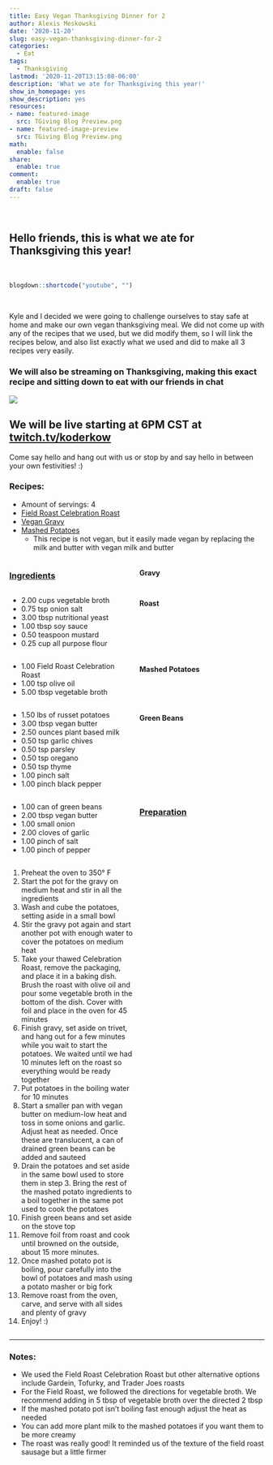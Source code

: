 ```yaml
---
title: Easy Vegan Thanksgiving Dinner for 2
author: Alexis Meskowski
date: '2020-11-20'
slug: easy-vegan-thanksgiving-dinner-for-2
categories:
  - Eat
tags:
  - Thanksgiving
lastmod: '2020-11-20T13:15:08-06:00'
description: 'What we ate for Thanksgiving this year!'
show_in_homepage: yes
show_description: yes
resources:
- name: featured-image
  src: TGiving Blog Preview.png
- name: featured-image-preview
  src: TGiving Blog Preview.png
math:
  enable: false
share:
  enable: true
comment:
  enable: true
draft: false
---
```


<br>

## Hello friends, this is what we ate for Thanksgiving this year!

<!-- featured_image_preview is 780x234 -->
<br>

```r
blogdown::shortcode("youtube", "")
```

<br>

Kyle and I decided we were going to challenge ourselves to stay safe at home and make our own vegan thanksgiving meal. We did not come up with any of the recipes that we used, but we did modify them, so I will link the recipes below, and also list exactly what we used and did to make all 3 recipes very easily. 

### We will also be streaming on Thanksgiving, making this exact recipe and sitting down to eat with our friends in chat

![](We do be eating.png)

## We will be live starting at 6PM CST at [twitch.tv/koderkow](https://www.twitch.tv/koderkow){target="_blank"}

Come say hello and hang out with us or stop by and say hello in between your own festivities! :)

### Recipes:

- Amount of servings: 4
- [Field Roast Celebration Roast](http://fieldroast.com/recipe/celebration-roast-with-gravy-and-cumin-roasted-carrots/){target="_blank"}
- [Vegan Gravy](https://www.noracooks.com/easy-vegan-gravy/){target="_blank"}
- [Mashed Potatoes](https://www.budgetbytes.com/fluffy-garlic-herb-mashed-potatoes/){target="_blank"}
    - This recipe is not vegan, but it easily made vegan by replacing the milk and butter with vegan milk and butter

:::: {style="display: grid; grid-template-columns: 1fr 1fr; grid-column-gap: 10px;"}

::: {}

### <u>Ingredients</u>

#### Gravy

- 2.00 cups vegetable broth
- 0.75 tsp onion salt
- 3.00 tbsp nutritional yeast
- 1.00 tbsp soy sauce 
- 0.50 teaspoon mustard
- 0.25 cup all purpose flour

#### Roast

- 1.00 Field Roast Celebration Roast
- 1.00 tsp olive oil
- 5.00 tbsp vegetable broth

#### Mashed Potatoes

- 1.50 lbs of russet potatoes
- 3.00 tbsp vegan butter
- 2.50 ounces plant based milk
- 0.50 tsp garlic chives
- 0.50 tsp parsley
- 0.50 tsp oregano
- 0.50 tsp thyme
- 1.00 pinch salt
- 1.00 pinch black pepper

#### Green Beans

- 1.00 can of green beans
- 2.00 tbsp vegan butter
- 1.00 small onion
- 2.00 cloves of garlic
- 1.00 pinch of salt
- 1.00 pinch of pepper

::: 

::: {}

### <u>Preparation</u> 

1. Preheat the oven to 350° F
1. Start the pot for the gravy on medium heat and stir in all the ingredients
1. Wash and cube the potatoes, setting aside in a small bowl
1. Stir the gravy pot again and start another pot with enough water to cover the potatoes on medium heat
1. Take your thawed Celebration Roast, remove the packaging, and place it in a baking dish. Brush the roast with olive oil and pour some vegetable broth in the bottom of the dish. Cover with foil and place in the oven for 45 minutes
1. Finish gravy, set aside on trivet, and hang out for a few minutes while you wait to start the potatoes. We waited until we had 10 minutes left on the roast so everything would be ready together
1. Put potatoes in the boiling water for 10 minutes
1. Start a smaller pan with vegan butter on medium-low heat and toss in some onions and garlic. Adjust heat as needed. Once these are translucent, a can of drained green beans can be added and sauteed
1. Drain the potatoes and set aside in the same bowl used to store them in step 3. Bring the rest of the mashed potato ingredients to a boil together in the same pot used to cook the potatoes
1. Finish green beans and set aside on the stove top
1. Remove foil from roast and cook until browned on the outside, about 15 more minutes.
1. Once mashed potato pot is boiling, pour carefully into the bowl of potatoes and mash using a potato masher or big fork
1. Remove roast from the oven, carve, and serve with all sides and plenty of gravy
1. Enjoy! :)

:::

::::

---


### Notes:

- We used the Field Roast Celebration Roast but other alternative options include Gardein, Tofurky, and Trader Joes roasts
- For the Field Roast, we followed the directions for vegetable broth. We recommend adding in 5 tbsp of vegetable broth over the directed 2 tbsp
- If the mashed potato pot isn't boiling fast enough adjust the heat as needed
- You can add more plant milk to the mashed potatoes if you want them to be more creamy
- The roast was really good! It reminded us of the texture of the field roast sausage but a little firmer



